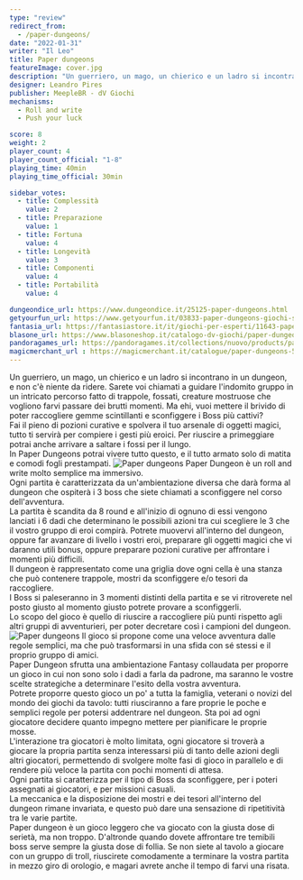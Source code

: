 ```yaml
---
type: "review"
redirect_from:
  - /paper-dungeons/
date: "2022-01-31"
writer: "Il Leo"
title: Paper dungeons
featureImage: cover.jpg
description: "Un guerriero, un mago, un chierico e un ladro si incontrano in un dungeon..."
designer: Leandro Pires
publisher: MeepleBR - dV Giochi
mechanisms:
  - Roll and write
  - Push your luck

score: 8
weight: 2
player_count: 4
player_count_official: "1-8"
playing_time: 40min
playing_time_official: 30min

sidebar_votes:
  - title: Complessità
    value: 2
  - title: Preparazione
    value: 1
  - title: Fortuna
    value: 4
  - title: Longevità
    value: 3
  - title: Componenti
    value: 4
  - title: Portabilità
    value: 4

dungeondice_url: https://www.dungeondice.it/25125-paper-dungeons.html
getyourfun_url: https://www.getyourfun.it/03833-paper-dungeons-giochi-semplici-e-veloci.html
fantasia_url: https://fantasiastore.it/it/giochi-per-esperti/11643-paper-dungeons.html
blasone_url: https://www.blasoneshop.it/catalogo-dv-giochi/paper-dungeon-102-1120
pandoragames_url: https://pandoragames.it/collections/nuovo/products/paper-dungeons
magicmerchant_url : https://magicmerchant.it/catalogue/paper-dungeons-54759/
---
```


<Setting>
  Un guerriero, un mago, un chierico e un ladro si incontrano in un dungeon, e
  non c'è niente da ridere. Sarete voi chiamati a guidare l'indomito gruppo in
  un intricato percorso fatto di trappole, fossati, creature mostruose che
  vogliono farvi passare dei brutti momenti. Ma ehi, vuoi mettere il brivido di
  poter raccogliere gemme scintillanti e sconfiggere i Boss più cattivi?
  <br />
  Fai il pieno di pozioni curative e spolvera il tuo arsenale di oggetti magici,
  tutto ti servirà per compiere i gesti più eroici. Per riuscire a primeggiare
  potrai anche arrivare a saltare i fossi per il lungo.
  <br />
  In Paper Dungeons potrai vivere tutto questo, e il tutto armato solo di matita
  e comodi fogli prestampati.
</Setting>

<img src="./game1.jpg" alt="Paper dungeons" />

<Rules>
  Paper Dungeon è un roll and write molto semplice ma immersivo.
  <br />
  Ogni partita è caratterizzata da un'ambientazione diversa che darà forma al
  dungeon che ospiterà i 3 boss che siete chiamati a sconfiggere nel corso
  dell'avventura.
  <br />
  La partita è scandita da 8 round e all'inizio di ognuno di essi vengono
  lanciati i 6 dadi che determinano le possibili azioni tra cui scegliere le 3
  che il vostro gruppo di eroi compirà. Potrete muovervi all'interno del
  dungeon, oppure far avanzare di livello i vostri eroi, preparare gli oggetti
  magici che vi daranno utili bonus, oppure preparare pozioni curative per
  affrontare i momenti più difficili.
  <br />
  Il dungeon è rappresentato come una griglia dove ogni cella è una stanza che
  può contenere trappole, mostri da sconfiggere e/o tesori da raccogliere.
  <br />
  I Boss si paleseranno in 3 momenti distinti della partita e se vi ritroverete
  nel posto giusto al momento giusto potrete provare a sconfiggerli.
  <br />
  Lo scopo del gioco è quello di riuscire a raccogliere più punti rispetto agli
  altri gruppi di avventurieri, per poter decretare così i campioni del dungeon.
</Rules>

<img src="./game2.jpg" alt="Paper dungeons" />

<Feedback>
  Il gioco si propone come una veloce avventura dalle regole semplici, ma che
  può trasformarsi in una sfida con sé stessi e il proprio gruppo di amici.
  <br />
  Paper Dungeon sfrutta una ambientazione Fantasy collaudata per proporre un
  gioco in cui non sono solo i dadi a farla da padrone, ma saranno le vostre
  scelte strategiche a determinare l'esito della vostra avventura.
  <br />
  Potrete proporre questo gioco un po' a tutta la famiglia, veterani o novizi
  del mondo dei giochi da tavolo: tutti riusciranno a fare proprie le poche e
  semplici regole per potersi addentrare nel dungeon. Sta poi ad ogni giocatore
  decidere quanto impegno mettere per pianificare le proprie mosse.
  <br />
  L'interazione tra giocatori è molto limitata, ogni giocatore si troverà a
  giocare la propria partita senza interessarsi più di tanto delle azioni degli
  altri giocatori, permettendo di svolgere molte fasi di gioco in parallelo e di
  rendere più veloce la partita con pochi momenti di attesa.
  <br />
  Ogni partita si caratterizza per il tipo di Boss da sconfiggere, per i poteri
  assegnati ai giocatori, e per missioni casuali.
  <br />
  La meccanica e la disposizione dei mostri e dei tesori all'interno del dungeon
  rimane invariata, e questo può dare una sensazione di ripetitività tra le
  varie partite.
  <br />
  Paper dungeon è un gioco leggero che va giocato con la giusta dose di serietà,
  ma non troppo. D'altronde quando dovete affrontare tre temibili boss serve
  sempre la giusta dose di follia. Se non siete al tavolo a giocare con un
  gruppo di troll, riuscirete comodamente a terminare la vostra partita in mezzo
  giro di orologio, e magari avrete anche il tempo di farvi una risata.
</Feedback>

<Instagram id="CZY3vvaFDSY" />
